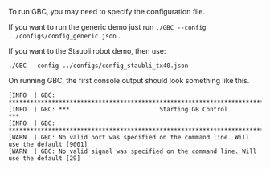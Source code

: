 

To run GBC, you may need to specify the configuration file.

If you want to run the generic demo just run `./GBC --config ../configs/config_generic.json` .

If you want to the Staubli robot demo, then use:

`./GBC --config ../configs/config_staubli_tx40.json`

On running GBC, the first console output should look something like this.

```text
[INFO  ] GBC: **************************************************************************
[INFO  ] GBC: ***                         Starting GB Control                        ***
[INFO  ] GBC: **************************************************************************
[WARN  ] GBC: No valid port was specified on the command line. Will use the default [9001]
[WARN  ] GBC: No valid signal was specified on the command line. Will use the default [29]

```


